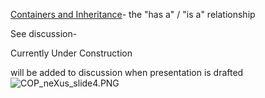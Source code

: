 [[Containers and Inheritance]]- the "has a" / "is a" relationship

See discussion-

Currently Under Construction

will be added to discussion when presentation is drafted
[[Image:COP_neXus_slide4.PNG‎ ]]